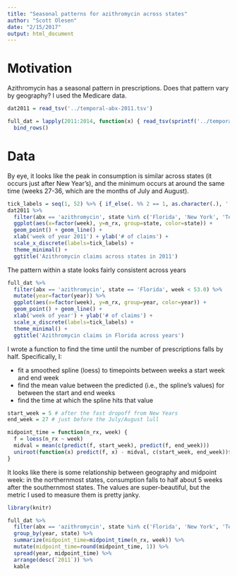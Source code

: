```yaml
---
title: "Seasonal patterns for azithromycin across states"
author: "Scott Olesen"
date: "2/15/2017"
output: html_document
---
```


# Motivation

Azithromycin has a seasonal pattern in prescriptions. Does that pattern vary by geography? I used the Medicare data.

```r
dat2011 = read_tsv('../temporal-abx-2011.tsv')

full_dat = lapply(2011:2014, function(x) { read_tsv(sprintf('../temporal-abx-%i.tsv', x)) %>% mutate(year=x) }) %>%
  bind_rows()
```

# Data

By eye, it looks like the peak in consumption is similar across states (it occurs just after New Year's), and the minimum occurs at around the same time (weeks 27-36, which are the months of July and August).

```r
tick_labels = seq(1, 52) %>% { if_else(. %% 2 == 1, as.character(.), '') }
dat2011 %>%
  filter(abx == 'azithromycin', state %in% c('Florida', 'New York', 'Texas', 'California', 'Michigan'), week < 53.0) %>%
  ggplot(aes(x=factor(week), y=n_rx, group=state, color=state)) +
  geom_point() + geom_line() +
  xlab('week of year 2011') + ylab('# of claims') +
  scale_x_discrete(labels=tick_labels) +
  theme_minimal() +
  ggtitle('Azithromycin claims across states in 2011')
```

The pattern within a state looks fairly consistent across years

```r
full_dat %>%
  filter(abx == 'azithromycin', state == 'Florida', week < 53.0) %>%
  mutate(year=factor(year)) %>%
  ggplot(aes(x=factor(week), y=n_rx, group=year, color=year)) +
  geom_point() + geom_line() +
  xlab('week of year') + ylab('# of claims') +
  scale_x_discrete(labels=tick_labels) +
  theme_minimal() +
  ggtitle('Azithromycin claims in Florida across years')
```

I wrote a function to find the time until the number of prescriptions falls by half. Specifically, I:

- fit a smoothed spline (loess) to timepoints between weeks a start week and end week
- find the mean value between the predicted (i.e., the spline's values) for between the start and end weeks
- find the time at which the spline hits that value

```r
start_week = 5 # after the fast dropoff from New Years
end_week = 27 # just before the July/August lull

midpoint_time = function(n_rx, week) {
  f = loess(n_rx ~ week)
  midval = mean(c(predict(f, start_week), predict(f, end_week)))
  uniroot(function(x) predict(f, x) - midval, c(start_week, end_week))$root
}
```

It looks like there is some relationship between geography and midpoint week: in the northernmost states, consumption falls to half about 5 weeks after the southernmost states. The values are super-beautiful, but the metric I used to measure them is pretty janky.

```r
library(knitr)

full_dat %>%
  filter(abx == 'azithromycin', state %in% c('Florida', 'New York', 'Texas', 'California', 'Michigan', 'North Dakota', 'Mississippi'), week <= end_week) %>%
  group_by(year, state) %>%
  summarize(midpoint_time=midpoint_time(n_rx, week)) %>%
  mutate(midpoint_time=round(midpoint_time, 1)) %>%
  spread(year, midpoint_time) %>%
  arrange(desc(`2011`)) %>%
  kable
```